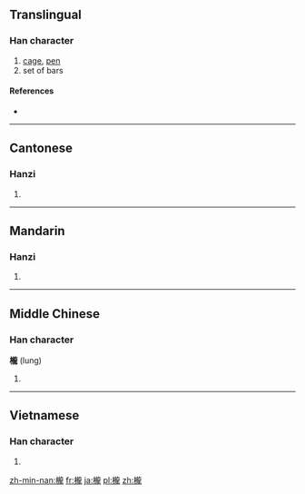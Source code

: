 {{also|栊}}
==Translingual==

===Han character===
{{Han char|rn=75|rad=木|as=16|sn=20|four=4191<sub>1</sub>|canj=木卜月心 (DYBP)}}

# [[cage]], [[pen]]
# set of bars

====References====
* {{Han ref|kx=0561.390|dkj=15868|dj=0950.250|hdz=21318.010|uh=6AF3|ud=27379|bh=F453|bd=62547}}

----

==Cantonese==

===Hanzi===
{{yue-hanzi|jyut=|y=lung4|sim=栊}}

# {{defn|lang=yue|sort=木16}}

----

==Mandarin==

===Hanzi===
{{cmn-hanzi|sim=栊|pin=[[lóng]] ([[long2]])|wg=lung<sup>2</sup>}}

# {{defn|lang=cmn|sort=木16}}
----

==Middle Chinese==

===Han character===
'''櫳''' (lung)

# {{defn|lang=ltc|sort=木16}}

----

==Vietnamese==

===Han character===
{{vi-hantu|trồng|rs=木16}}

# {{defn|lang=vi|sort=木16}}
[[zh-min-nan:櫳]]
[[fr:櫳]]
[[ja:櫳]]
[[pl:櫳]]
[[zh:櫳]]
